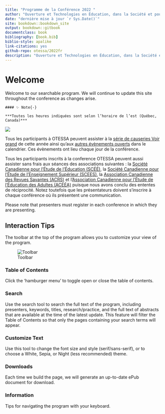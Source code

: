 ```yaml
--- 
title: "Programme de la Conférence 2022 "
author: "Ouverture et Technologies en Éducation, dans la Société et pour l’avancement des Savoirs"
date: "dernière mise à jour `r Sys.Date()`"
site: bookdown::bookdown_site
output: bookdown::gitbook
documentclass: book
bibliography: [book.bib]
biblio-style: apalike
link-citations: yes
github-repo: otessa/2022fr
description: "Ouverture et Technologies en Éducation, dans la Société et pour l’avancement des Savoirs"
---
```


# Welcome {-}

Welcome to our searchable program. We will continue to update this site throughout the conference as changes arise.


```block

#### ✨ Note{-}

***Toutes les heures indiquées sont selon l’horaire de l’est (Québec, Canada)***
```

![](assets/media/image2.jpeg)

Tous les participants à OTESSA peuvent assister à la [série de causeries Voir grand](https://www.federationhss.ca/fr/congres/congres-2022/programme/programmation-ouverte) de cette année ainsi qu’aux [autres évènements ouverts](https://www.federationhss.ca/fr/congres/congres-2022/calendrier-des-evenements-ouverts) dans le calendrier. Ces évènements ont lieu chaque jour de la conférence. 

Tous les participants inscrits à la conference OTESSA peuvent aussi assister sans frais aux séances des associations suivantes :  la [Société Canadienne pour l’Étude de l’Éducation (SCÉÉ)](https://csse-scee.ca/fr), la [Société Canadienne pour l’Étude de l’Enseignement Supérieur (SCEES)](https://csshe-scees.ca/francais/), la [Association Canadienne des Revues Savantes (ACRS)](https://www.calj-acrs.ca/fr) et l’[Association Canadienne pour l’Étude de l’Éducation des Adultes (ACÉÉA)](https://www.casae-aceea.ca/) puisque nous avons conclu des ententes de réciprocité. Notez toutefois que les présentateurs doivent s’inscrire à chaque conférence où ils présentent une communication. 
 

Please note that presenters must register in each conference in which they are presenting. 

## Interaction Tips {-}

The toolbar at the top of the program allows you to customize your view of the program.

![Toolbar](assets/media/image3.png)

### Table of Contents {-}

Click the 'hamburger menu' to toggle open or close the table of contents.

### Search  {-}

Use the search tool to search the full text of the program, including presenters, keywords, titles, research/practice, and the full text of abstracts that are available at the time of the latest update. This feature will filter the Table of Contents so that only the pages containing your search terms will appear.

### Customize Text {-}

Use this tool to change the font size and style (serif/sans-serif), or to choose a White, Sepia, or Night (less recommended) theme.

### Downloads {-}

Each time we build the page, we will generate an up-to-date ePub document for download.

### Information {-}

Tips for navigating the program with your keyboard.